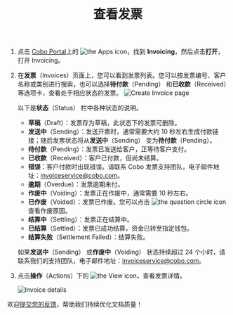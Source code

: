 ﻿---
title: "查看发票"
sidebarTitle: "查看发票"
---
1. 点击 [Cobo Portal](https://portal.cobo.com/login)上的 <img src="/en/images/common/icon_apps.svg" className="icon" alt="the Apps icon"/>，找到 **Invoicing**，然后点击**打开**，打开 Invoicing。
2. 在**发票**（Invoices）页面上，您可以看到发票列表。您可以按发票编号、客户名称或类别进行搜索，也可以选择**待付款**（Pending） 和**已收款**（Received）等选项卡，查看处于相应状态的发票。
    <img src="/en/images/portal-apps/invoicing/view_invoices.png" className="screenshot_full_screen" alt="Create Invoice page"/>
    
    以下是**状态**（Status） 栏中各种状态的说明。

    - **草稿**（Draft）：发票存为草稿，此状态下的发票可删除。
    - **发送中**（Sending）：发送开票时，通常需要大约 10 秒左右生成付款链接；随后发票状态将从**发送中**（Sending） 变为**待付款**（Pending）。
    - **待付款**（Pending）：发票已发送给客户，正等待客户支付。
    - **已收款**（Received）：客户已付款，但尚未结算。
    - **错误**：客户付款时出现错误。请联系 Cobo 发票支持团队，电子邮件地址：[invoiceservice@cobo.com](mailto:invoiceservice@cobo.com)。
    - **逾期**（Overdue）：发票逾期未付。
    - **作废中**（Voiding）：发票正在作废中，通常需要 10 秒左右。
    - **已作废**（Voided）：发票已作废。您可以点击 <img src="/en/images/common/icon_question_circle.svg" className="icon" alt="the question circle icon"/> 查看作废原因。
    - **结算中**（Settling）：发票正在结算中。
    - **已结算**（Settled）：发票已成功结算，资金已转至指定钱包。
    - **结算失败**（Settlement Failed）：结算失败。

    <Note>如果**发送中**（Sending） 或**作废中**（Voiding） 状态持续超过 24 个小时，请联系我们的支持团队，电子邮件地址：[invoiceservice@cobo.com](mailto:invoiceservice@cobo.com)。</Note>

3. 点击**操作**（Actions）下的 <img src="/en/images/common/icon_view.svg" className="icon" alt="the View icon"/>，查看发票详情。 

    <img src="/en/images/portal-apps/invoicing/invoice_details.png" className="screenshot_full_screen" alt="Invoice details"/>
<Tip>欢迎[提交您的反馈](https://forms.zohopublic.com/cobo/form/DocumentFeedbackForm/formperma/QvLOhxJv1_JMsJ-1dleZ8Itb_7rzN-LtgvsDdxosoVI?referrername=manuals)，帮助我们持续优化文档质量！</Tip>